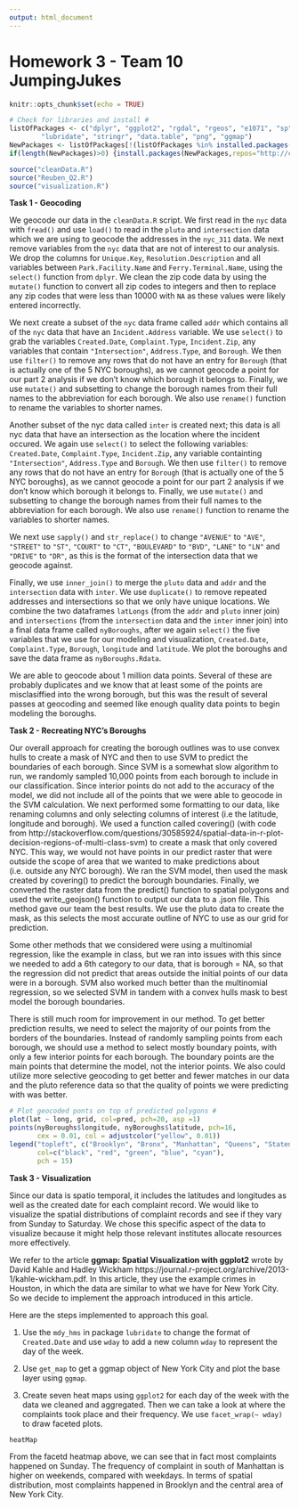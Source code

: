 ```yaml
---
output: html_document
---
```

Homework 3 - Team 10 JumpingJukes
========================================================

```r
knitr::opts_chunk$set(echo = TRUE)
```
```r
# Check for libraries and install #
listOfPackages <- c("dplyr", "ggplot2", "rgdal", "rgeos", "e1071", "sp", "raster", "maptools", "plyr", "nnet", "magrittr", 
        "lubridate", "stringr", "data.table", "png", "ggmap")
NewPackages <- listOfPackages[!(listOfPackages %in% installed.packages()[,"Package"])]
if(length(NewPackages)>0) {install.packages(NewPackages,repos="http://cran.rstudio.com/")}
```

```r
source("cleanData.R")
source("Reuben_Q2.R")
source("visualization.R")
```

**Task 1 - Geocoding**

We geocode our data in the `cleanData.R` script.  We first read in the `nyc` data with `fread()` and use `load()` to read in the `pluto` and `intersection` data which we are using to geocode the addresses in the `nyc_311` data.  We next remove variables from the `nyc` data that are not of interest to our analysis.  We drop the columns for `Unique.Key`, `Resolution.Description` and all variables between `Park.Facility.Name` and `Ferry.Terminal.Name`, using the `select()` function from `dplyr`.  We clean the zip code data by using the `mutate()` function to convert all zip codes to integers and then to replace any zip codes that were less than 10000 with `NA` as these values were likely entered incorrectly.  

We next create a subset of the `nyc` data frame called `addr` which contains all of the `nyc` data that have an `Incident.Address` variable.  We use `select()` to grab the variables `Created.Date`, `Complaint.Type`, `Incident.Zip`, any variables that contain `"Intersection"`, `Address.Type`, and `Borough`. We then use `filter()` to remove any rows that do not have an entry for `Borough` (that is actually one of the 5 NYC boroughs), as we cannot geocode a point for our part 2 analysis if we don't know which borough it belongs to.  Finally, we use `mutate()` and subsetting to change the borough names from their full names to the abbreviation for each borough.  We also use `rename()` function to rename the variables to shorter names.

Another subset of the nyc data called `inter` is created next; this data is all nyc data that have an intersection as the location where the incident occured. We again use `select()` to select the following variables: `Created.Date`, `Complaint.Type`, `Incident.Zip`, any variable containting `"Intersection"`, `Address.Type` and `Borough`. We then use `filter()` to remove any rows that do not have an entry for `Borough` (that is actually one of the 5 NYC boroughs), as we cannot geocode a point for our part 2 analysis if we don't know which borough it belongs to.  Finally, we use `mutate()` and subsetting to change the borough names from their full names to the abbreviation for each borough.  We also use `rename()` function to rename the variables to shorter names.

We next use `sapply()` and `str_replace()` to change `"AVENUE"` to `"AVE"`, `"STREET"` to `"ST"`, `"COURT"` to `"CT"`, `"BOULEVARD"` to `"BVD"`, `"LANE"` to `"LN"` and `"DRIVE"` to `"DR"`, as this is the format of the intersection data that we geocode against.  

Finally, we use `inner_join()` to merge the `pluto` data and `addr` and the `intersection` data with `inter`.  We use `duplicate()` to remove repeated addresses and intersections so that we only have unique locations.  We combine the two dataframes `latLongs` (from the `addr` and `pluto` inner join) and `intersections` (from the `intersection` data and the `inter` inner join) into a final data frame called `nyBoroughs`, after we again `select()` the five variables that we use for our modeling and visualization, `Created.Date`, `Complaint.Type`, `Borough`, `longitude` and `latitude`.  We plot the boroughs and save the data frame as `nyBoroughs.Rdata`. 

We are able to geocode about 1 million data points.  Several of these are probably duplicates and we know that at least some of the points are misclasiffied into the wrong borough, but this was the result of several passes at geocoding and seemed like enough quality data points to begin modeling the boroughs.


**Task 2 - Recreating NYC's Boroughs**

Our overall approach for creating the borough outlines was to use convex hulls to create a mask of NYC and then to use SVM to predict the boundaries of each borough.  Since SVM is a somewhat slow algorithm to run, we randomly sampled 10,000 points from each borough to include in our classification.  Since interior points do not add to the accuracy of the model, we did not include all of the points that we were able to geocode in the SVM calculation.  We next performed some formatting to our data, like renaming columns and only selecting columns of interest (i.e the latitude, longitude and borough).  We used a function called covering() (with code from http://stackoverflow.com/questions/30585924/spatial-data-in-r-plot-decision-regions-of-multi-class-svm) to create a mask that only covered NYC. This way, we would not have points in our predict raster that were outside the scope of area that we wanted to make predictions about (i.e. outside any NYC borough).  We ran the SVM model, then used the mask created by covering() to predict the borough boundaries.  Finally, we converted the raster data from the predict() function to spatial polygons and used the write_geojson() function to output our data to a .json file.  This method gave our team the best results.  We use the pluto data to create the mask, as this selects the most accurate outline of NYC to use as our grid for prediction.

Some other methods that we considered were using a multinomial regression, like the example in class, but we ran into issues with this since we needed to add a 6th category to our data, that is borough = NA, so that the regression did not predict that areas outside the initial points of our data were in a borough.  SVM also worked much better than the multinomial regression, so we selected SVM in tandem with a convex hulls mask to best model the borough boundaries.  

There is still much room for improvement in our method.  To get better prediction results, we need to select the majority of our points from the borders of the boundaries.  Instead of randomly sampling points from each borough, we should use a method to select mostly boundary points, with only a few interior points for each borough.  The boundary points are the main points that determine the model, not the interior points.  We also could utilize more selective geocoding to get better and fewer matches in our data and the pluto reference data so that the quality of points we were predicting with was better.

```r
# Plot geocoded ponts on top of predicted polygons #
plot(lat ~ long, grid, col=pred, pch=20, asp =1)
points(nyBoroughs$longitude, nyBoroughs$latitude, pch=16, 
       cex = 0.01, col = adjustcolor("yellow", 0.01))
legend("topleft", c("Brooklyn", "Bronx", "Manhattan", "Queens", "Staten Island"), 
       col=c("black", "red", "green", "blue", "cyan"),
       pch = 15)
```


**Task 3 - Visualization**

Since our data is spatio temporal, it includes the latitudes and longitudes as well as the created date for each complaint record. We would like to visualize the spatial distributions of complaint records and see if they vary from Sunday to Saturday. We chose this specific aspect of the data to visualize because it might help those relevant institutes allocate resources more effectively.

We refer to the article **ggmap: Spatial Visualization with ggplot2** wrote by David Kahle and Hadley Wickham https://journal.r-project.org/archive/2013-1/kahle-wickham.pdf. In this article, they use the example crimes in Houston, in which the data are similar to what we have for New York City. So we decide to implement the approach introduced in this article.

Here are the steps implemented to approach this goal.

1. Use the `mdy_hms` in package `lubridate` to change the format of `Created.Date` and use `wday` to add a new column `wday` to represent the day of the week.

2. Use `get_map` to get a ggmap object of New York City and plot the base layer using `ggmap`.

3. Create seven heat maps using `ggplot2` for each day of the week with the data we cleaned and aggregated. Then we can take a look at where the complaints took place and their frequency. We use `facet_wrap(~ wday)` to draw faceted plots.
```r
heatMap
```

From the facetd heatmap above, we can see that in fact most complaints happened on Sunday. The frequency of complaint in south of Manhattan is higher on weekends, compared with weekdays. In terms of spatial distribution, most complaints happened in Brooklyn and the central area of New York City.
